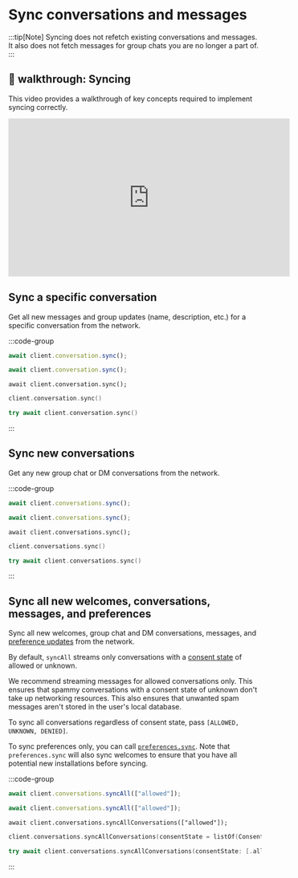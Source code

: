 # Sync conversations and messages

:::tip[Note]
Syncing does not refetch existing conversations and messages. It also does not fetch messages for group chats you are no longer a part of.
:::

## 🎥 walkthrough: Syncing

This video provides a walkthrough of key concepts required to implement syncing correctly.

<iframe width="560" height="315" src="https://www.youtube.com/embed/jl7P0onApxw?si=YNafIHebx9Kxycos" title="YouTube video player" frameBorder="0" allow="accelerometer; autoplay; clipboard-write; encrypted-media; gyroscope; picture-in-picture; web-share" referrerPolicy="strict-origin-when-cross-origin" allowFullScreen></iframe>

## Sync a specific conversation

Get all new messages and group updates (name, description, etc.) for a specific conversation from the network.

:::code-group

```js [Browser]
await client.conversation.sync();
```

```js [Node]
await client.conversation.sync();
```

```tsx [React Native]
await client.conversation.sync();
```

```kotlin [Kotlin]
client.conversation.sync()
```

```swift [Swift]
try await client.conversation.sync()
```

:::

## Sync new conversations

Get any new group chat or DM conversations from the network.

:::code-group

```js [Browser]
await client.conversations.sync();
```

```js [Node]
await client.conversations.sync();
```

```tsx [React Native]
await client.conversations.sync();
```

```kotlin [Kotlin]
client.conversations.sync()
```

```swift [Swift]
try await client.conversations.sync()
```

:::

## Sync all new welcomes, conversations, messages, and preferences

Sync all new welcomes, group chat and DM conversations, messages, and [preference updates](#TODO) from the network.

By default, `syncAll` streams only conversations with a [consent state](/inboxes/user-consent/user-consent#how-user-consent-preferences-are-set) of allowed or unknown.

We recommend streaming messages for allowed conversations only. This ensures that spammy conversations with a consent state of unknown don't take up networking resources. This also ensures that unwanted spam messages aren't stored in the user's local database.

To sync all conversations regardless of consent state, pass `[ALLOWED, UNKNOWN, DENIED]`.

To sync preferences only, you can call [`preferences.sync`](#TODO). Note that `preferences.sync` will also sync welcomes to ensure that you have all potential new installations before syncing.

:::code-group

```js [Browser]
await client.conversations.syncAll(["allowed"]);
```

```js [Node]
await client.conversations.syncAll(["allowed"]);
```

```tsx [React Native]
await client.conversations.syncAllConversations(["allowed"]);
```

```kotlin [Kotlin]
client.conversations.syncAllConversations(consentState = listOf(ConsentState.ALLOWED))
```

```swift [Swift]
try await client.conversations.syncAllConversations(consentState: [.allowed])
```

:::